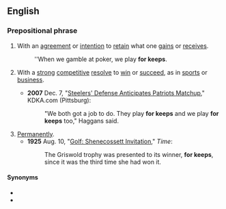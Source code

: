 ==English==

===Prepositional phrase===
{{en-PP}}

# {{lb|en|gaming}} With an [[agreement]] or [[intention]] to [[retain]] what one [[gain]]s or [[receive]]s.
#: ''When we gamble at poker, we play '''for keeps'''.
# {{lb|en|idiomatic|by extension}} With a [[strong]] [[competitive]] [[resolve]] to [[win]] or [[succeed]], as in [[sports]] or [[business]].
#* '''2007''' Dec. 7, "[http://kdka.com/sports/Steelers.Patriots.history.2.606567.html Steelers' Defense Anticipates Patriots Matchup]," KDKA.com (Pittsburg):
#*: "We both got a job to do. They play '''for keeps''' and we play '''for keeps''' too," Haggans said.
# [[permanently|Permanently]].
#* '''1925''' Aug. 10, "[http://www.time.com/time/magazine/article/0,9171,720731,00.html Golf: Shenecossett Invitation]," ''Time'':
#*: The Griswold trophy was presented to its winner, '''for keeps''', since it was the third time she had won it.

====Synonyms====
* {{l|en|for good}}
* {{l|en|once and for all}}